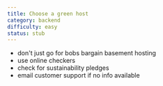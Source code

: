 ```yaml
---
title: Choose a green host
category: backend
difficulty: easy
status: stub
---
```


- don't just go for bobs bargain basement hosting
- use online checkers
- check for sustainability pledges
- email customer support if no info available
